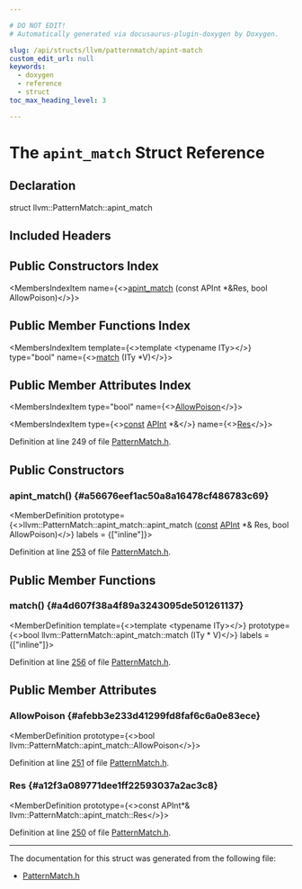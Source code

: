 ```yaml
---

# DO NOT EDIT!
# Automatically generated via docusaurus-plugin-doxygen by Doxygen.

slug: /api/structs/llvm/patternmatch/apint-match
custom_edit_url: null
keywords:
  - doxygen
  - reference
  - struct
toc_max_heading_level: 3

---
```





# The `apint_match` Struct Reference

<DoxygenPage pluginConfig={pluginConfig}>



## Declaration

<CodeBlock>struct llvm::PatternMatch::apint_match</CodeBlock>

## Included Headers

<IncludesList>
<IncludesListItem
  filePath="llvm/IR/PatternMatch.h"
  permalink="/docs/api/files/include/include/llvm/include/llvm/ir/patternmatch-h"
  isLocal="true" />
</IncludesList>

## Public Constructors Index

<MembersIndex>

<MembersIndexItem
  name={<><a href="#a56676eef1ac50a8a16478cf486783c69">apint&#95;match</a> (const APInt &#42;&amp;Res, bool AllowPoison)</>}>
</MembersIndexItem>

</MembersIndex>

## Public Member Functions Index

<MembersIndex>

<MembersIndexItem
  template={<>template &lt;typename ITy&gt;</>}
  type="bool"
  name={<><a href="#a4d607f38a4f89a3243095de501261137">match</a> (ITy &#42;V)</>}>
</MembersIndexItem>

</MembersIndex>

## Public Member Attributes Index

<MembersIndex>

<MembersIndexItem
  type="bool"
  name={<><a href="#afebb3e233d41299fd8faf6c6a0e83ece">AllowPoison</a></>}>
</MembersIndexItem>

<MembersIndexItem
  type={<><a href="/docs/api/files/lib/lib/target/lib/target/aarch64/aarch64promoteconstant-cpp/#a90f8350fecae261c25be85d38b451bff">const</a> <a href="/docs/api/classes/llvm/apint">APInt</a> &#42;&amp;</>}
  name={<><a href="#a12f3a089771dee1ff22593037a2ac3c8">Res</a></>}>
</MembersIndexItem>

</MembersIndex>


Definition at line 249 of file <a href="/docs/api/files/include/include/llvm/include/llvm/ir/patternmatch-h">PatternMatch.h</a>.

<SectionDefinition>

## Public Constructors

### apint&#95;match() {#a56676eef1ac50a8a16478cf486783c69}

<MemberDefinition
  prototype={<>llvm::PatternMatch::apint&#95;match::apint&#95;match (<a href="/docs/api/files/lib/lib/target/lib/target/aarch64/aarch64promoteconstant-cpp/#a90f8350fecae261c25be85d38b451bff">const</a> <a href="/docs/api/classes/llvm/apint">APInt</a> &#42;&amp; Res, bool AllowPoison)</>}
  labels = {["inline"]}>

Definition at line <a href="/docs/api/files/include/include/llvm/include/llvm/ir/patternmatch-h/#l00253">253</a> of file <a href="/docs/api/files/include/include/llvm/include/llvm/ir/patternmatch-h">PatternMatch.h</a>.
</MemberDefinition>

</SectionDefinition>

<SectionDefinition>

## Public Member Functions

### match() {#a4d607f38a4f89a3243095de501261137}

<MemberDefinition
  template={<>template &lt;typename ITy&gt;</>}
  prototype={<>bool llvm::PatternMatch::apint&#95;match::match (ITy &#42; V)</>}
  labels = {["inline"]}>

Definition at line <a href="/docs/api/files/include/include/llvm/include/llvm/ir/patternmatch-h/#l00256">256</a> of file <a href="/docs/api/files/include/include/llvm/include/llvm/ir/patternmatch-h">PatternMatch.h</a>.
</MemberDefinition>

</SectionDefinition>

<SectionDefinition>

## Public Member Attributes

### AllowPoison {#afebb3e233d41299fd8faf6c6a0e83ece}

<MemberDefinition
  prototype={<>bool llvm::PatternMatch::apint&#95;match::AllowPoison</>}>

Definition at line <a href="/docs/api/files/include/include/llvm/include/llvm/ir/patternmatch-h/#l00251">251</a> of file <a href="/docs/api/files/include/include/llvm/include/llvm/ir/patternmatch-h">PatternMatch.h</a>.
</MemberDefinition>

### Res {#a12f3a089771dee1ff22593037a2ac3c8}

<MemberDefinition
  prototype={<>const APInt&#42;&amp; llvm::PatternMatch::apint&#95;match::Res</>}>

Definition at line <a href="/docs/api/files/include/include/llvm/include/llvm/ir/patternmatch-h/#l00250">250</a> of file <a href="/docs/api/files/include/include/llvm/include/llvm/ir/patternmatch-h">PatternMatch.h</a>.
</MemberDefinition>

</SectionDefinition>

<hr/>

The documentation for this struct was generated from the following file:

<ul>
<li><a href="/docs/api/files/include/include/llvm/include/llvm/ir/patternmatch-h">PatternMatch.h</a></li>
</ul>

</DoxygenPage>
